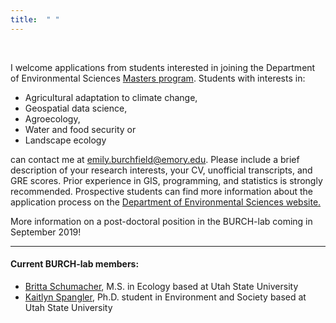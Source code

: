 ```yaml
---
title:  " "
---
```


<br />

I welcome applications from students interested in joining the Department of Environmental Sciences [Masters program](http://envs.emory.edu/home/graduate/index.html).  Students with interests in:

* Agricultural adaptation to climate change,
* Geospatial data science,
* Agroecology,
* Water and food security or
* Landscape ecology

can contact me at [emily.burchfield@emory.edu](mailto:emily.burchfield@emory.edu). Please include a brief description of your research interests, your CV, unofficial transcripts, and GRE scores.  Prior experience in GIS, programming, and statistics is strongly recommended.  Prospective students can find more information about the application process on the [Department of Environmental Sciences website.](http://envs.emory.edu/home/graduate/index.html)

More information on a post-doctoral position in the BURCH-lab coming in September 2019!

***
#### **Current BURCH-lab members:** 

* [Britta Schumacher](https://qcnr.usu.edu/envs/people/graduates/schumacher_britta), M.S. in Ecology based at Utah State University
* [Kaitlyn Spangler](https://qcnr.usu.edu/envs/people/graduates/spangler_kaitlyn), Ph.D. student in Environment and Society based at Utah State University


